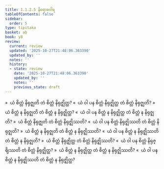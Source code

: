 ```yaml
---
title: 1.1.2.5 နိရောဓဝါရ
tableOfContents: false
sidebar:
  order: 5
type: tipitaka
basket: ab
book: y8
review:
  current: review
  updated: '2025-10-27T21:48:06.363390'
  updated_by: ''
  notes: ''
  history:
  - state: review
    date: '2025-10-27T21:48:06.363390'
    updated_by: ''
    notes: ''
    previous_state: draft
---
```



<ReviewStatus review={frontmatter.review} showDetails={true} />

<HypothesisAnnotation frontmatter={frontmatter} />

<DynamicBreadcrumb />

<Division number="27" book="y8" e="ch" v="34" p="294">

<Paragraph number="110" book="y8">
»  ယံ စိတ္တံ နိရုဇ္ဈတိ တံ စိတ္တံ နိရုဇ္ဈိတ္ထ?
</Paragraph>

<Paragraph number="111" book="y8">
«  ယံ ဝါ ပန စိတ္တံ နိရုဇ္ဈိတ္ထ တံ စိတ္တံ နိရုဇ္ဈတိ?
</Paragraph>

<Paragraph number="112" book="y8">
»  ယံ စိတ္တံ န နိရုဇ္ဈတိ တံ စိတ္တံ န နိရုဇ္ဈိတ္ထ?
</Paragraph>

<Paragraph number="113" book="y8">
«  ယံ ဝါ ပန စိတ္တံ န နိရုဇ္ဈိတ္ထ တံ စိတ္တံ န နိရုဇ္ဈတိ?
</Paragraph>

</Division>
<Division number="28" book="y8" e="ch" v="34" p="294">

<Paragraph number="114" book="y8">
»  ယံ စိတ္တံ နိရုဇ္ဈတိ တံ စိတ္တံ နိရုဇ္ဈိဿတိ?
</Paragraph>

<Paragraph number="115" book="y8">
«  ယံ ဝါ ပန စိတ္တံ နိရုဇ္ဈိဿတိ တံ စိတ္တံ နိရုဇ္ဈတိ?
</Paragraph>

<Paragraph number="116" book="y8">
»  ယံ စိတ္တံ န နိရုဇ္ဈတိ တံ စိတ္တံ န နိရုဇ္ဈိဿတိ?
</Paragraph>

<Paragraph number="117" book="y8">
«  ယံ ဝါ ပန စိတ္တံ န နိရုဇ္ဈိဿတိ တံ စိတ္တံ န နိရုဇ္ဈတိ?
</Paragraph>

</Division>
<Division number="29" book="y8" e="ch" v="34" p="294">

<Paragraph number="118" book="y8">
»  ယံ စိတ္တံ နိရုဇ္ဈိတ္ထ တံ စိတ္တံ နိရုဇ္ဈိဿတိ?
</Paragraph>

<Paragraph number="119" book="y8">
«  ယံ ဝါ ပန စိတ္တံ နိရုဇ္ဈိဿတိ တံ စိတ္တံ နိရုဇ္ဈိတ္ထ?
</Paragraph>

<Paragraph number="120" book="y8">
»  ယံ စိတ္တံ န နိရုဇ္ဈိတ္ထ တံ စိတ္တံ န နိရုဇ္ဈိဿတိ?
</Paragraph>

<Paragraph number="121" book="y8">
«  ယံ ဝါ ပန စိတ္တံ န နိရုဇ္ဈိဿတိ တံ စိတ္တံ န နိရုဇ္ဈိတ္ထ?
</Paragraph>
</Division>